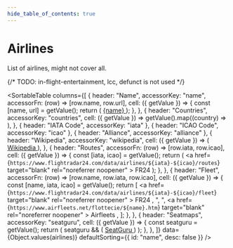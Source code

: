 ```yaml
---
hide_table_of_contents: true
---
```



# Airlines

List of airlines, might not cover all.

{/* TODO: in-flight-entertainment, lcc, defunct is not used */}

<SortableTable
  columns={[
    {
      header: "Name",
      accessorKey: "name",
      accessorFn: (row) => [row.name, row.url],
      cell: ({ getValue }) => {
        const [name, url] = getValue();
        return (
          <a href={url} target="blank" rel="noreferrer noopener">
            {name}
          </a>
        );
      },
    },
    {
      header: "Countries",
      accessorKey: "countries",
      cell: ({ getValue }) =>
        getValue().map((country) => <Country key={country} iso={country} />),
    },
    { header: "IATA Code", accessorKey: "iata" },
    { header: "ICAO Code", accessorKey: "icao" },
    { header: "Alliance", accessorKey: "alliance" },
    {
      header: "Wikipedia",
      accessorKey: "wikipedia",
      cell: ({ getValue }) => (
        <a href={getValue()} target="blank" rel="noreferrer noopener">
          Wikipedia
        </a>
      ),
    },
    {
      header: "Routes",
      accessorFn: (row) => [row.iata, row.icao],
      cell: ({ getValue }) => {
        const [iata, icao] = getValue();
        return (
          <a
            href={`https://www.flightradar24.com/data/airlines/${iata}-${icao}/routes`}
            target="blank"
            rel="noreferrer noopener"
          >
            FR24
          </a>
        );
      },
    },
    {
      header: "Fleet",
      accessorFn: (row) => [row.name, row.iata, row.icao],
      cell: ({ getValue }) => {
        const [name, iata, icao] = getValue();
        return [
          <a
            href={`https://www.flightradar24.com/data/airlines/${iata}-${icao}/fleet`}
            target="blank"
            rel="noreferrer noopener"
          >
            FR24
          </a>,
          ", ",
          <a
            href={`https://www.airfleets.net/flottecie/${name}.htm`}
            target="blank"
            rel="noreferrer noopener"
          >
            Airfleets
          </a>,
        ];
      },
    },
    {
      header: "Seatmaps",
      accessorKey: "seatguru",
      cell: ({ getValue }) => {
        const seatguru = getValue();
        return (
          seatguru && (
            <a href={getValue()} target="blank" rel="noreferrer noopener">
              SeatGuru
            </a>
          )
        );
      },
    },
  ]}
  data={Object.values(airlines)}
  defaultSorting={{ id: "name", desc: false }}
/>
